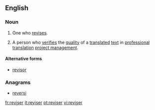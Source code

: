 {{also|réviser}}
==English==

===Noun===
{{en-noun}}

# One who [[revise]]s.
# {{translation studies}} A person who [[verify|verifies]] the [[quality]] of a [[translated]] [[text]] in [[professional]] [[translation]] [[project management]].

====Alternative forms====
* [[revisor]]

===Anagrams===
* [[reversi#English|reversi]]

[[fr:reviser]]
[[it:reviser]]
[[pt:reviser]]
[[vi:reviser]]